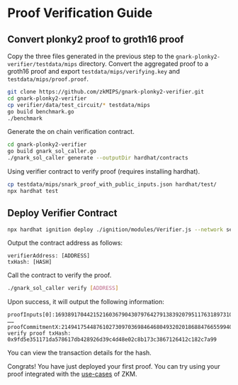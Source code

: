 
# Proof Verification Guide

<Cards>
  <Card
    title="Verifier Code"
    href="https://github.com/zkMIPS/gnark-plonky2-verifier"
    arrow
  />
</Cards>

## Convert plonky2 proof to groth16 proof

Copy the three files generated in the previous step to the `gnark-plonky2-verifier/testdata/mips` directory. Convert the aggregated proof to a groth16 proof and export `testdata/mips/verifying.key` and `testdata/mips/proof.proof`.

```sh copy
git clone https://github.com/zkMIPS/gnark-plonky2-verifier.git
cd gnark-plonky2-verifier
cp verifier/data/test_circuit/* testdata/mips
go build benchmark.go
./benchmark
```

Generate the on chain verification contract.

```sh copy
cd gnark-plonky2-verifier
go build gnark_sol_caller.go
./gnark_sol_caller generate --outputDir hardhat/contracts
```

Using verifier contract to verify proof (requires installing hardhat).

```sh copy
cp testdata/mips/snark_proof_with_public_inputs.json hardhat/test/
npx hardhat test
```

## Deploy Verifier Contract

```sh copy
npx hardhat ignition deploy ./ignition/modules/Verifier.js --network sepolia
```

Output the contract address as follows:

```
verifierAddress: [ADDRESS]
txHash: [HASH]
```

Call the contract to verify the proof.

```sh copy
./gnark_sol_caller verify [ADDRESS]
```

Upon success, it will output the following information:

```
proofInputs[0]:16938917044215216036790430797642791383920795117631897310451186928034381626050
……
proofCommitmentX:21494175448761027309703698464680493202018688476655994006880780472639477125857,proofCommitmentY:4962139455858354758170525479413131443741348412676425864558923303531752088581
verify proof txHash: 0x9fd5e351171da578617db428926d39c4d48e02c8b173c3867126412c182c7a99
```

You can view the transaction details for the hash.

Congrats! You have just deployed your first proof. You can try using your proof integrated with the [use-cases](https://github.com/zkMIPS/use-cases) of ZKM.
